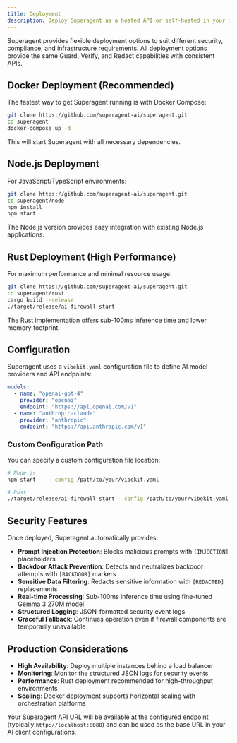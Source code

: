 ```yaml
---
title: Deployment
description: Deploy Superagent as a hosted API or self-hosted in your infrastructure
---
```


Superagent provides flexible deployment options to suit different security, compliance, and infrastructure requirements. All deployment options provide the same Guard, Verify, and Redact capabilities with consistent APIs.

## Docker Deployment (Recommended)

The fastest way to get Superagent running is with Docker Compose:

```bash title="Docker Deployment"
git clone https://github.com/superagent-ai/superagent.git
cd superagent
docker-compose up -d
```

This will start Superagent with all necessary dependencies.

## Node.js Deployment

For JavaScript/TypeScript environments:

```bash title="Node.js Setup"
git clone https://github.com/superagent-ai/superagent.git
cd superagent/node
npm install
npm start
```

The Node.js version provides easy integration with existing Node.js applications.

## Rust Deployment (High Performance)

For maximum performance and minimal resource usage:

```bash title="Rust Setup"
git clone https://github.com/superagent-ai/superagent.git
cd superagent/rust
cargo build --release
./target/release/ai-firewall start
```

The Rust implementation offers sub-100ms inference time and lower memory footprint.

## Configuration

Superagent uses a `vibekit.yaml` configuration file to define AI model providers and API endpoints:

```yaml title="vibekit.yaml Example"
models:
  - name: "openai-gpt-4"
    provider: "openai"
    endpoint: "https://api.openai.com/v1"
  - name: "anthropic-claude"
    provider: "anthropic"
    endpoint: "https://api.anthropic.com/v1"
```

### Custom Configuration Path

You can specify a custom configuration file location:

```bash title="Custom Config"
# Node.js
npm start -- --config /path/to/your/vibekit.yaml

# Rust  
./target/release/ai-firewall start --config /path/to/your/vibekit.yaml
```

## Security Features

Once deployed, Superagent automatically provides:

- **Prompt Injection Protection**: Blocks malicious prompts with `[INJECTION]` placeholders
- **Backdoor Attack Prevention**: Detects and neutralizes backdoor attempts with `[BACKDOOR]` markers
- **Sensitive Data Filtering**: Redacts sensitive information with `[REDACTED]` replacements
- **Real-time Processing**: Sub-100ms inference time using fine-tuned Gemma 3 270M model
- **Structured Logging**: JSON-formatted security event logs
- **Graceful Fallback**: Continues operation even if firewall components are temporarily unavailable

## Production Considerations

- **High Availability**: Deploy multiple instances behind a load balancer
- **Monitoring**: Monitor the structured JSON logs for security events
- **Performance**: Rust deployment recommended for high-throughput environments
- **Scaling**: Docker deployment supports horizontal scaling with orchestration platforms

Your Superagent API URL will be available at the configured endpoint (typically `http://localhost:8080`) and can be used as the base URL in your AI client configurations.